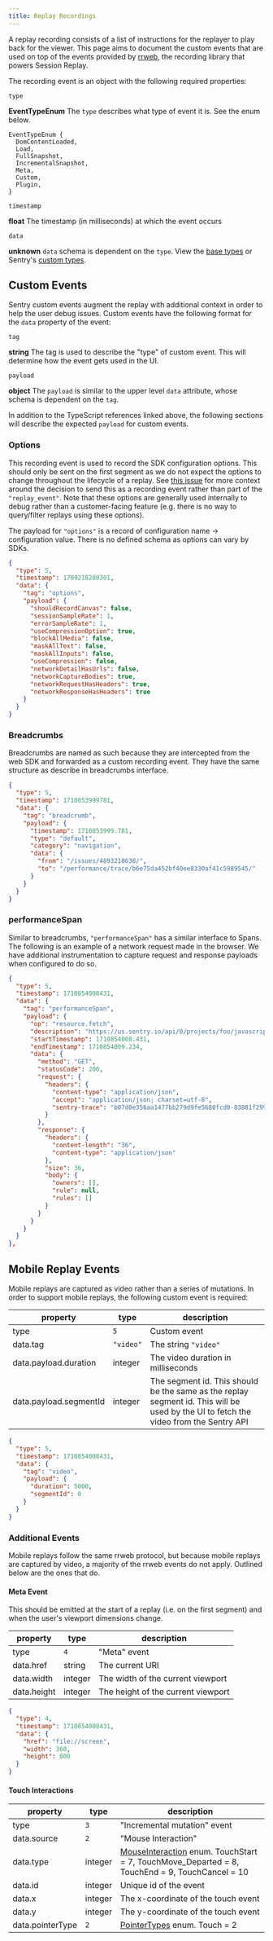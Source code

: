 ```yaml
---
title: Replay Recordings
---
```


A replay recording consists of a list of instructions for the replayer to play back for the viewer. This page aims to document the custom events that are used on top of the events provided by [rrweb](https://github.com/rrweb-io/rrweb), the recording library that powers Session Replay.

The recording event is an object with the following required properties:

`type`

**EventTypeEnum** The `type` describes what type of event it is. See the enum below.

```
EventTypeEnum {
  DomContentLoaded,
  Load,
  FullSnapshot,
  IncrementalSnapshot,
  Meta,
  Custom,
  Plugin,
}
```

`timestamp`

**float** The timestamp (in milliseconds) at which the event occurs

`data`

**unknown** `data` schema is dependent on the `type`. View the [base types](https://github.com/rrweb-io/rrweb/blob/master/packages/types/src/index.ts) or Sentry's [custom types](https://github.com/getsentry/sentry-javascript/blob/master/packages/replay-internal/src/types/replayFrame.ts).

## Custom Events

Sentry custom events augment the replay with additional context in order to help the user debug issues. Custom events have the following format for the `data` property of the event:

`tag`

**string** The tag is used to describe the "type" of custom event. This will determine how the event gets used in the UI.

`payload`

**object** The `payload` is similar to the upper level `data` attribute, whose schema is dependent on the `tag`.

In addition to the TypeScript references linked above, the following sections will describe the expected `payload` for custom events.

### Options

This recording event is used to record the SDK configuration options. This should only be sent on the first segment as we do not expect the options to change throughout the lifecycle of a replay. See [this issue](https://github.com/getsentry/sentry-javascript/issues/7140) for more context around the decision to send this as a recording event rather than part of the `"replay_event"`. Note that these options are generally used internally to debug rather than a customer-facing feature (e.g. there is no way to query/filter replays using these options).

The payload for `"options"` is a record of configuration name -> configuration value. There is no defined schema as options can vary by SDKs.

```json
{
  "type": 5,
  "timestamp": 1709218280301,
  "data": {
    "tag": "options",
    "payload": {
      "shouldRecordCanvas": false,
      "sessionSampleRate": 1,
      "errorSampleRate": 1,
      "useCompressionOption": true,
      "blockAllMedia": false,
      "maskAllText": false,
      "maskAllInputs": false,
      "useCompression": false,
      "networkDetailHasUrls": false,
      "networkCaptureBodies": true,
      "networkRequestHasHeaders": true,
      "networkResponseHasHeaders": true
    }
  }
}
```

### Breadcrumbs

Breadcrumbs are named as such because they are intercepted from the web SDK and forwarded as a custom recording event. They have the same structure as describe in <Link to="/sdk/event-payloads/breadcrumbs/">breadcrumbs interface</Link>.

```json
{
  "type": 5,
  "timestamp": 1710853999781,
  "data": {
    "tag": "breadcrumb",
    "payload": {
      "timestamp": 1710853999.781,
      "type": "default",
      "category": "navigation",
      "data": {
        "from": "/issues/4893218638/",
        "to": "/performance/trace/b6e75da452bf40ee8330af41c5989545/"
      }
    }
  }
}
```

### performanceSpan

Similar to breadcrumbs, `"performanceSpan"` has a similar interface to Spans. The following is an example of a network request made in the browser. We have additional instrumentation to capture request and response payloads when configured to do so.

```json
{
  "type": 5,
  "timestamp": 1710854008431,
  "data": {
    "tag": "performanceSpan",
    "payload": {
      "op": "resource.fetch",
      "description": "https://us.sentry.io/api/0/projects/foo/javascript/events/eea92bc02315448591e159d8138ef3e8/owners/",
      "startTimestamp": 1710854008.431,
      "endTimestamp": 1710854009.234,
      "data": {
        "method": "GET",
        "statusCode": 200,
        "request": {
          "headers": {
            "content-type": "application/json",
            "accept": "application/json; charset=utf-8",
            "sentry-trace": "b07d0e356aa1477bb279d9fe5680fcd0-83881f299ca64b4f-1"
          }
        },
        "response": {
          "headers": {
            "content-length": "36",
            "content-type": "application/json"
          },
          "size": 36,
          "body": {
            "owners": [],
            "rule": null,
            "rules": []
          }
        }
      }
    }
  }
},

```

## Mobile Replay Events

Mobile replays are captured as video rather than a series of mutations. In order to support mobile replays, the following custom event is required:

| property               | type      | description                                                                                                                          |
| ---------------------- | --------- | ------------------------------------------------------------------------------------------------------------------------------------ |
| type                   | `5`       | Custom event                                                                                                                         |
| data.tag               | `"video"` | The string `"video"`                                                                                                                 |
| data.payload.duration  | integer   | The video duration in milliseconds                                                                                                   |
| data.payload.segmentId | integer   | The segment id. This should be the same as the replay segment id. This will be used by the UI to fetch the video from the Sentry API |

```json
{
  "type": 5,
  "timestamp": 1710854008431,
  "data": {
    "tag": "video",
    "payload": {
      "duration": 5000,
      "segmentId": 0
    }
  }
}
```

### Additional Events

Mobile replays follow the same rrweb protocol, but because mobile replays are captured by video, a majority of the rrweb events do not apply. Outlined below are the ones that do.

#### Meta Event

This should be emitted at the start of a replay (i.e. on the first segment) and when the user's viewport dimensions change.

| property    | type    | description                        |
| ----------- | ------- | ---------------------------------- |
| type        | `4`     | "Meta" event                       |
| data.href   | string  | The current URI                    |
| data.width  | integer | The width of the current viewport  |
| data.height | integer | The height of the current viewport |

```json
{
  "type": 4,
  "timestamp": 1710854008431,
  "data": {
    "href": "file://screen",
    "width": 360,
    "height": 800
  }
}
```

#### Touch Interactions

| property         | type    | description                                                                                                                                                                                                             |
| ---------------- | ------- | ----------------------------------------------------------------------------------------------------------------------------------------------------------------------------------------------------------------------- |
| type             | `3`     | "Incremental mutation" event                                                                                                                                                                                            |
| data.source      | `2`     | "Mouse Interaction"                                                                                                                                                                                                     |
| data.type        | integer | [MouseInteraction](https://github.com/getsentry/rrweb/blob/0722035e75a9aeedd716107cbcc949eba6da2a6a/packages/types/src/index.ts#L361-L373) enum. TouchStart = 7, TouchMove_Departed = 8, TouchEnd = 9, TouchCancel = 10 |
| data.id          | integer | Unique id of the event                                                                                                                                                                                                  |
| data.x           | integer | The x-coordinate of the touch event                                                                                                                                                                                     |
| data.y           | integer | The y-coordinate of the touch event                                                                                                                                                                                     |
| data.pointerType | `2`     | [PointerTypes](https://github.com/getsentry/rrweb/blob/0722035e75a9aeedd716107cbcc949eba6da2a6a/packages/types/src/index.ts#L375-L379) enum. Touch = 2                                                                  |
